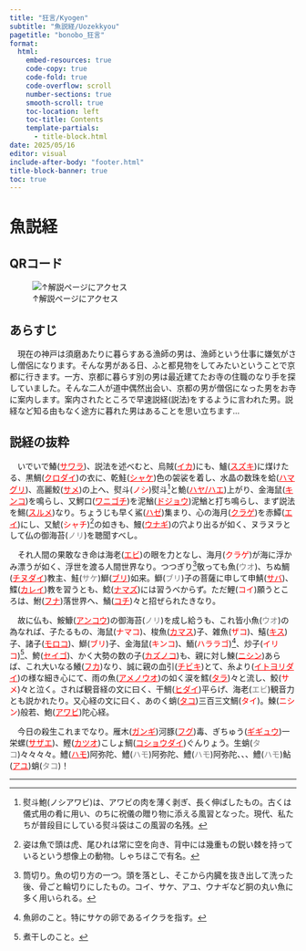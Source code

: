 ```yaml
---
title: "狂言/Kyogen"
subtitle: "魚説経/Uozekkyou"
pagetitle: "bonobo_狂言"
format: 
  html:
    embed-resources: true
    code-copy: true
    code-fold: true
    code-overflow: scroll
    number-sections: true
    smooth-scroll: true
    toc-location: left
    toc-title: Contents
    template-partials: 
      - title-block.html
date: 2025/05/16
editor: visual
include-after-body: "footer.html"
title-block-banner: true
toc: true
---
```


# 魚説経

## QRコード

::: {.center}
![↑解説ページにアクセス](input/qrbonobo.png)
:::


## あらすじ

　現在の神戸は須磨あたりに暮らすある漁師の男は、漁師という仕事に嫌気がさし僧侶になります。そんな男がある日、ふと都見物をしてみたいということで京都に行きます。一方、京都に暮らす別の男は最近建てたお寺の住職のなり手を探していました。そんな二人が道中偶然出会い、京都の男が僧侶になった男をお寺に案内します。案内されたところで早速説経(説法)をするように言われた男。説経など知る由もなく途方に暮れた男はあることを思い立ちます…

## 説経の抜粋

　いでいで鰆([サワラ](https://sushi.zukan-bouz.com/detail.php?id=1004){style="color:red;"})、説法を述べむと、烏賊([イカ](https://sushi.zukan-bouz.com/detail.php?id=1037){style="color:red;"})にも、鱸([スズキ](https://sushi.zukan-bouz.com/detail.php?id=711){style="color:red;"})に煤けたる、黒鯛([クロダイ](https://sushi.zukan-bouz.com/detail.php?id=877){style="color:red;"})の衣に、乾鮭([シャケ](https://www.zukan-bouz.com/syu/%E3%82%B5%E3%82%B1){style="color:red;"})色の袈裟を着し、水晶の数珠を蛤([ハマグリ](https://www.zukan-bouz.com/syu/%E3%83%8F%E3%83%9E%E3%82%B0%E3%83%AA){style="color:red;"})、高麗鮫([サメ](https://www.zukan-bouz.com/com/%E3%82%B5%E3%83%A1){style="color:red;"})の上へ、熨斗([ノシ]{style="color:red;"})熨斗[^1]と鮠([ハヤ/ハエ](https://www.zukan-bouz.com/syu/%E3%82%AA%E3%82%A4%E3%82%AB%E3%83%AF){style="color:red;"})上がり、金海鼠([キンコ](https://www.zukan-bouz.com/syu/%E3%82%AD%E3%83%B3%E3%82%B3){style="color:red;"})を鳴らし、又鰐口([ワニゴチ](https://www.zukan-bouz.com/syu/%E3%83%AF%E3%83%8B%E3%82%B4%E3%83%81){style="color:red;"})を泥鰌([ドジョウ](https://www.zukan-bouz.com/com/%E3%83%89%E3%82%B8%E3%83%A7%E3%82%A6){style="color:red;"})泥鰌と打ち鳴らし、まず説法を鯣([スルメ](https://www.zukan-bouz.com/syu/%E3%82%B9%E3%83%AB%E3%83%A1%E3%82%A4%E3%82%AB){style="color:red;"})なり。ちょうじも早く鯊([ハゼ](https://www.zukan-bouz.com/com/%E3%83%8F%E3%82%BC){style="color:red;"})集まり、心の海月([クラゲ](https://www.zukan-bouz.com/syu/%E3%83%93%E3%82%BC%E3%83%B3%E3%82%AF%E3%83%A9%E3%82%B2){style="color:red;"})を赤鱏([エイ](https://www.zukan-bouz.com/com/%E3%82%A8%E3%82%A4){style="color:red;"})にし、又鯱([シャチ]{style="color:red;"})[^2]の如きも、鰻([ウナギ](https://www.zukan-bouz.com/com/%E3%82%A6%E3%83%8A%E3%82%AE){style="color:red;"})の穴より出るが如く、ヌラヌラとして仏の御海苔([ノリ]{style="color:gray;"})を聴聞すべし。

[^1]: 熨斗鮑(ノシアワビ)は、アワビの肉を薄く剥ぎ、長く伸ばしたもの。古くは儀式用の肴に用い、のちに祝儀の贈り物に添える風習となった。現代、私たちが普段目にしている熨斗袋はこの風習の名残。

[^2]: 姿は魚で頭は虎、尾ひれは常に空を向き、背中には幾重もの鋭い棘を持っているという想像上の動物。しゃちほこで有名。

　それ人間の果敢なき命は海老([エビ](https://sushi.zukan-bouz.com/detail.php?id=852){style="color:red;"})の眼を力となし、海月([クラゲ]{style="color:red;"})が海に浮かみ漂うが如く、浮世を渡る人間世界なり。つつぎり[^3]敬っても魚([ウオ]{style="color:gray;"})、ちぬ鯛([チヌダイ](https://www.zukan-bouz.com/syu/%E3%82%AF%E3%83%AD%E3%83%80%E3%82%A4){style="color:red;"})教主、鮭([サケ]{style="color:gray;"})鰤([ブリ](https://www.zukan-bouz.com/syu/%E3%83%96%E3%83%AA){style="color:red;"})如来。鰤([ブリ]{style="color:gray;"})子の菩薩に申して申鯖([サバ](https://www.zukan-bouz.com/com/%E3%82%B5%E3%83%90){style="color:red;"})、鰈([カレイ](https://www.zukan-bouz.com/com/%E3%82%AB%E3%83%AC%E3%82%A4){style="color:red;"})教を習うとも、鯰([ナマズ](https://www.zukan-bouz.com/com/%E3%83%8A%E3%83%9E%E3%82%BA){style="color:red;"})には習うべからず。ただ鯉([コイ]{style="color:red;"})願うところは、鮒([フナ](https://www.zukan-bouz.com/syu/%E3%83%8B%E3%82%B4%E3%83%AD%E3%83%96%E3%83%8A){style="color:red;"})落世界へ、鯒([コチ](https://www.zukan-bouz.com/syu/%E3%83%9E%E3%82%B4%E3%83%81){style="color:red;"})々と招ぜられたきなり。

[^3]: 筒切り。魚の切り方の一つ。頭を落とし、そこから内臓を抜き出して洗った後、骨ごと輪切りにしたもの。コイ、サケ、アユ、ウナギなど胴の丸い魚に多く用いられる。

　故に仏も、鮟鱇([アンコウ](https://sushi.zukan-bouz.com/detail.php?id=1154){style="color:red;"})の御海苔([ノリ]{style="color:gray;"})を成し給うも、これ皆小魚([ウオ]{style="color:gray;"})の為なれば、子たるもの、海鼠([ナマコ]{style="color:red;"})、梭魚([カマス](https://www.zukan-bouz.com/syu/%E3%82%A2%E3%82%AB%E3%82%AB%E3%83%9E%E3%82%B9){style="color:red;"})子、雑魚([ザコ]{style="color:red;"})、鱚([キス](https://www.zukan-bouz.com/syu/%E3%82%B7%E3%83%AD%E3%82%AE%E3%82%B9){style="color:red;"})子、諸子([モロコ](https://www.zukan-bouz.com/syu/%E3%83%9B%E3%83%B3%E3%83%A2%E3%83%AD%E3%82%B3){style="color:red;"})、鰤([ブリ]{style="color:red;"})子、金海鼠([キンコ]{style="color:red;"})、鮞([ハララゴ]{style="color:red;"})[^4]、炒子([イリコ]{style="color:red;"})[^5]、鮬([セイゴ](https://www.zukan-bouz.com/syu/%E3%82%B9%E3%82%BA%E3%82%AD){style="color:red;"})、かく大勢の数の子([カズノコ](https://sushi.zukan-bouz.com/detail.php?id=950){style="color:red;"})も、親に対し鰊([ニシン](https://www.zukan-bouz.com/syu/%E3%83%8B%E3%82%B7%E3%83%B3){style="color:red;"})あらば、これ大いなる鱶([フカ](https://www.zukan-bouz.com/syu/%E3%83%9B%E3%82%B7%E3%82%B6%E3%83%A1){style="color:red;"})なり、誠に親の血引([チビキ](https://sushi.zukan-bouz.com/detail.php?id=1220){style="color:red;"})とて、糸より([イトヨリダイ](https://www.zukan-bouz.com/syu/%E3%82%A4%E3%83%88%E3%83%A8%E3%83%AA%E3%83%80%E3%82%A4){style="color:red;"})の様な細き心にて、雨の魚([アメノウオ](https://www.zukan-bouz.com/syu/%E3%82%A2%E3%83%9E%E3%82%B4){style="color:red;"})の如く涙を鱈([タラ](https://www.zukan-bouz.com/com/%E3%82%BF%E3%83%A9){style="color:red;"})々と流し、鮫([サメ]{style="color:red;"})々と泣く。されば観音経の文に曰く、干鯛([ヒダイ](https://www.zukan-bouz.com/syu/%E3%83%98%E3%83%80%E3%82%A4){style="color:red;"})平らげ、海老([エビ]{style="color:gray;"})観音力とも説かれたり。又心経の文に曰く、あのく蛸([タコ](https://sushi.zukan-bouz.com/detail.php?id=970){style="color:red;"})三百三文鯛([タイ]{style="color:red;"})。鰊([ニシン]{style="color:red;"})般若、鮑([アワビ](https://www.zukan-bouz.com/syu/%E3%82%A2%E3%82%AB%E3%82%A2%E3%83%AF%E3%83%93){style="color:red;"})陀心経。

[^4]: 魚卵のこと。特にサケの卵であるイクラを指す。

[^5]: 煮干しのこと。

　今日の殺生これまでなり。雁木([ガンギ](https://www.zukan-bouz.com/syu/%E3%82%BD%E3%82%B3%E3%82%AC%E3%83%B3%E3%82%AE%E3%82%A8%E3%82%A4){style="color:red;"})河豚([フグ](https://www.zukan-bouz.com/syu/%E3%83%88%E3%83%A9%E3%83%95%E3%82%B0){style="color:red;"})毒、ぎちゅう([ギギュウ](https://www.zukan-bouz.com/syu/%E3%82%AE%E3%82%AE#aka){style="color:red;"})一栄螺([サザエ](https://www.zukan-bouz.com/syu/%E3%82%B5%E3%82%B6%E3%82%A8){style="color:red;"})、鰹([カツオ](https://sushi.zukan-bouz.com/detail.php?id=719){style="color:red;"})こしょ鯛([コショウダイ](https://sushi.zukan-bouz.com/detail.php?id=863){style="color:red;"})ぐんりょう。生蛸([タコ]{style="color:gray;"})々々々々。鱧([ハモ](https://www.zukan-bouz.com/syu/%E3%83%8F%E3%83%A2){style="color:red;"})阿弥陀、鱧([ハモ]{style="color:gray;"})阿弥陀、鱧([ハモ]{style="color:gray;"})阿弥陀、、、鱧([ハモ]{style="color:gray;"})鮎([アユ](https://www.zukan-bouz.com/syu/%E3%82%A2%E3%83%A6){style="color:red;"})蛸([タコ]{style="color:gray;"})！

------------------------------------------------------------------------
